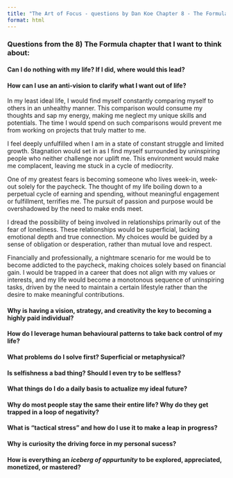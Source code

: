 ```yaml
---
title: "The Art of Focus - questions by Dan Koe Chapter 8 - The Formula"
format: html
---
```


### Questions from the **8) The Formula** chapter that I want to think about: 

#### Can I do nothing with my life? If I did, where would this lead?


#### How can I use an **anti-vision** to clarify what I want out of life? 
In my least ideal life, I would find myself constantly comparing myself to others in an unhealthy manner. This comparison would consume my thoughts and sap my energy, making me neglect my unique skills and potentials. The time I would spend on such comparisons would prevent me from working on projects that truly matter to me.

I feel deeply unfulfilled when I am in a state of constant struggle and limited growth. Stagnation would set in as I find myself surrounded by uninspiring people who neither challenge nor uplift me. This environment would make me complacent, leaving me stuck in a cycle of mediocrity.

One of my greatest fears is becoming someone who lives week-in, week-out solely for the paycheck. The thought of my life boiling down to a perpetual cycle of earning and spending, without meaningful engagement or fulfillment, terrifies me. The pursuit of passion and purpose would be overshadowed by the need to make ends meet.

I dread the possibility of being involved in relationships primarily out of the fear of loneliness. These relationships would be superficial, lacking emotional depth and true connection. My choices would be guided by a sense of obligation or desperation, rather than mutual love and respect.

Financially and professionally, a nightmare scenario for me would be to become addicted to the paycheck, making choices solely based on financial gain. I would be trapped in a career that does not align with my values or interests, and my life would become a monotonous sequence of uninspiring tasks, driven by the need to maintain a certain lifestyle rather than the desire to make meaningful contributions.

#### Why is having a vision, strategy, and creativity the key to becoming a highly paid individual?

#### How do I leverage human behavioural patterns to take back control of my life? 

#### What problems do I solve first? Superficial or metaphysical? 

#### Is selfishness a bad thing? Should I even try to be selfless? 

#### What things do I do a daily basis to actualize my ideal future?

#### Why do most people stay the same their entire life? Why do they get trapped in a loop of negativity? 

#### What is "tactical stress" and how do I use it to make a leap in progress?

#### Why is curiosity the driving force in my personal sucess?

#### How is everything an *iceberg of oppurtunity* to be explored, appreciated, monetized, or mastered?
